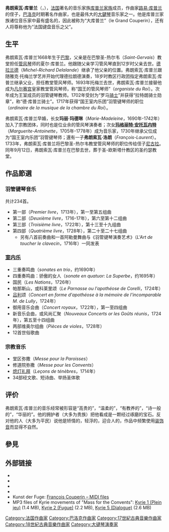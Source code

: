 {{Unreferenced|time=2022-02-02T16:58:46+00:00}}
{{noteTA
|T=zh-cn:弗朗索瓦·库普兰; zh-tw:法蘭索瓦·庫普蘭;
|1=zh-cn:弗朗索瓦; zh-tw:法蘭索瓦;
}}
{{otheruses|subject=一位[[巴洛克時期|巴洛克時期]][[作曲家|作曲家]]|other=美國當代作曲家「科普蘭」|阿隆·科普蘭}}
{{Infobox classical
| 中文名       = 弗朗索瓦·库普兰
| 画像         = François_Couperin.jpg
| 附注         =      
| 原文名       = François Couperin         
| 国别         = 法国    
| 出生日期     = {{birth date|1668|11|10}}
| 出生地       = 巴黎
| 逝世日期     = {{death date and age|1733|9|12|1668|11|10}}
| 逝世地       = 巴黎
| 所属时期     = 巴洛克
| 所属乐派     =  
| 擅长作品类型 = 羽管键琴曲，室内乐
| 代表作       = 御用音乐会曲四首，大量羽管键琴组曲
| 师从         = 
| 学生         = 
| 官方网站     = 
}}

'''弗朗索瓦·库普兰'''（{{lang-fr|François Couperin}}，{{bd|1668年|11月10日|1733年|9月12日}}），[[法国|法国]]著名的音乐家族[[库普兰家族|库普兰家族]]成员，作曲家[[路易·库普兰|路易·库普兰]]的侄子，[[巴洛克|巴洛克]]时期著名作曲家，也是最伟大的[[大鍵琴|大鍵琴]]音乐家之一。他是库普兰家族诸位音乐家中最有盛名的，因此被称为“大库普兰”（le Grand Couperin），还有人将尊称他为“法国键盘音乐之父”。

== 生平 ==
弗朗索瓦·库普兰1668年生于[[巴黎|巴黎]]，父亲是在巴黎圣-热尔韦（''Saint-Gervais''）教堂担任[[管风琴|管风琴]]师的夏尔·库普兰。他跟随父亲学习管风琴直到12岁时父亲去世。[[米歇尔·理查德·德拉兰德|德拉兰德]]（''Michel-Richard Delalande''）继承了他父亲的位置。弗朗索瓦·库普兰跟随雅克·托梅兰学艺并开始代理德拉朗德演奏，18岁时教区行政团指定弗朗索瓦·库普兰继承父业，担任教堂管风琴师。1693年托梅兰去世，弗朗索瓦·库普兰接替他成为[[凡尔赛宫|凡尔赛宫]]皇家教堂管风琴师，称“国王的管风琴师”（''organiste du Roi''）。次年成为王室成员的羽管键琴教师。1702年受封为“罗马[[骑士|骑士]]”并获得“拉特朗骑士勋章”，称“德·库普兰骑士”。1717年获得“国王室内乐团”羽管键琴师的职位（''ordinaire de la musique de la chambre du Roi''）。

弗朗索瓦·库普兰早婚，长女'''玛丽·玛德琳'''（''Marie-Madeleine''，1690年-1742年）加入了宗教团体，同时也是位业余的管风琴演奏者；次女'''[[玛格丽特·安托瓦内特·库普兰|玛格丽特·安托瓦内特]]'''（''Marguerite-Antoinette''，1705年-1778年）成为音乐家，1730年继承父位成为“国王室内乐团”羽管键琴师；還有一子'''弗朗索瓦·洛朗'''（''François-Laurent''）。1733年，弗朗索瓦·库普兰将巴黎圣-热尔韦教堂管风琴师的职位传给侄子[[尼古拉·库普兰|尼古拉]]。同年9月12日，弗朗索瓦·库普兰在巴黎去世，葬于圣-欧斯塔什教区的圣约瑟教堂。

== 作品節選 ==
=== 羽管键琴音乐 ===
共计234首。
* 第一部（''Premier livre''，1713年），第一至第五组曲
* 第二部（''Deuxième livre''，1716-17年），第六至第十二组曲
* 第三部（''Troisième livre''，1722年），第十三至十九组曲
* 第四部（''Quatrième livre''，1728年），第二十至二十七组曲
** 另有八首前奏曲和一首阿勒曼舞曲与《羽管键琴演奏艺术》（''L'Art de toucher le clavecin''，1716年）一同发表

=== [[室内乐|室内乐]] ===
* 三重奏鸣曲（''sonates en trio''，约1690年）
* 四重奏鸣曲：骄傲的女人（''sonate en quatuor: La Superbe''，约1695年）
* 国民（''Les Nations''，1726年）
* 帕那斯山，或科莱里颂（''Le Parnasse ou l'apothéose de Corelli''，1724年）
* [[吕利|吕利]]颂（''Concert en forme d'apothéose à la mémoire de l'incomparable M. de Lully''，1724年）
* 御用音乐会曲（''Concert royaux''，1722年），第一至四组曲
* 新音乐会曲，或风尚汇聚（''Nouveaux Concerts or les Goûts réunis''，1724年），第五至十四组曲
* 两部维奥尔组曲（''Pièces de violes''，1728年）
* 12首世俗歌曲

=== 宗教音乐 ===
* 堂区弥撒（''Messe pour la Paroisses''）
* 修道院弥撒（''Messe pour les Convents''）
* [[熄灯礼拜|熄灯礼拜]]（''Leçons de ténèbres''，1714年）
* 34部经文歌、短诗曲、举扬圣体歌

== 评价 ==
弗朗索瓦·库普兰的音乐经常被形容是“高贵的”，“温柔的”，“有教养的”，“诗一般的”，“华丽的”。他的拥护者（大多为贵族）把他看成是一颗经过琢磨的宝石。反对他的人（大多为平民）说他是矫情的，轻浮的，迎合人的，作品中频繁使用[[装饰音|装饰音]]而显得不自然。

== 參見 ==
{{Portal box|古典音樂}}

== 外部链接 ==
{{commons category}}
* {{Britannica|140461}}
* {{IMSLP|id=Couperin%2C_Fran%C3%A7ois}}
* {{ChoralWiki}}
* {{MutopiaComposer|CouperinF}}
* Kunst der Fuge: [http://www.kunstderfuge.com/couperin.htm François Couperin – MIDI files] {{Wayback|url=http://www.kunstderfuge.com/couperin.htm |date=20210402143624 }}
* MP3 files of Kyrie movements of "Mass for the Convents": [http://www.guibray.org/gui/Sons/couperinplj.mp3 Kyrie 1 (Plein jeu)] {{Wayback|url=http://www.guibray.org/gui/Sons/couperinplj.mp3 |date=20210218033023 }} (1.4 MB), [http://www.guibray.org/gui/Sons/couperinfugue.mp3 Kyrie 2 (Fugue)] {{Wayback|url=http://www.guibray.org/gui/Sons/couperinfugue.mp3 |date=20210325132853 }} (2.2 MB), [http://www.guibray.org/gui/Sons/couperindialogue.mp3 Kyrie 5 (Dialogue)] {{Wayback|url=http://www.guibray.org/gui/Sons/couperindialogue.mp3 |date=20210325132854 }} (2.6 MB)

{{Authority control}}

{{DEFAULTSORT:Couperin, Francois}}
[[Category:法国作曲家|Category:法国作曲家]]
[[Category:巴洛克作曲家|Category:巴洛克作曲家]]
[[Category:17世紀古典音樂作曲家|Category:17世紀古典音樂作曲家]]
[[Category:18世紀古典音樂作曲家|Category:18世紀古典音樂作曲家]]
[[Category:大键琴演奏家|Category:大键琴演奏家]]